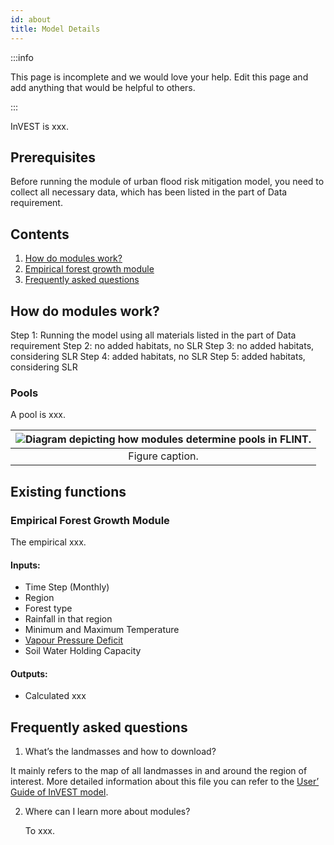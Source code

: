 ```yaml
---
id: about
title: Model Details
---
```


:::info

This page is incomplete and we would love your help. Edit this page and add anything that would be helpful to others.

:::

InVEST is xxx.

## Prerequisites

Before running the module of urban flood risk mitigation model, you need to collect all necessary data, which has been listed in the part of Data requirement.

## Contents

1. [How do modules work?](#how-do-modules-work)
2. [Empirical forest growth module](#empirical-forest-growth-module)
3. [Frequently asked questions](#frequently-asked-questions)

## How do modules work?

Step 1: Running the model using all materials listed in the part of Data requirement
Step 2: no added habitats, no SLR
Step 3: no added habitats, considering SLR
Step 4: added habitats, no SLR
Step 5: added habitats, considering SLR

### Pools

A pool is xxx.

|![Diagram depicting how modules determine pools in FLINT.](../../static/img/pools-module-case-study.png) |
|:--:|
| Figure caption. |

## Existing functions

### Empirical Forest Growth Module

The empirical xxx.

#### Inputs:

- Time Step (Monthly)
- Region
- Forest type
- Rainfall in that region
- Minimum and Maximum Temperature
- [Vapour Pressure Deficit](https://en.wikipedia.org/wiki/Vapour-pressure_deficit)
- Soil Water Holding Capacity

#### Outputs:

- Calculated xxx

## Frequently asked questions

1. What’s the landmasses and how to download?

It mainly refers to the map of all landmasses in and around the region of interest. More detailed information about this file you can refer to the [User’ Guide of InVEST model](https://storage.googleapis.com/releases.naturalcapitalproject.org/invest-userguide/latest/coastal_vulnerability.html#data-needs).

2. Where can I learn more about modules?

    To xxx.

